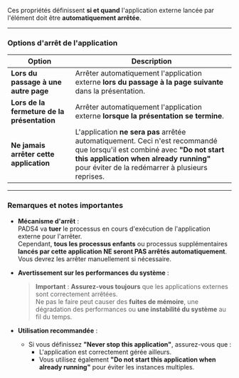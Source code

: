 Ces propriétés définissent **si et quand** l'application externe lancée par l'élément doit être **automatiquement arrêtée**.

***

### **Options d'arrêt de l'application**

| Option                                      | Description                                                                                                                                                                                                             |
| ------------------------------------------- | ----------------------------------------------------------------------------------------------------------------------------------------------------------------------------------------------------------------------- |
| **Lors du passage à une autre page**        | Arrêter automatiquement l'application externe **lors du passage à la page suivante** dans la présentation.                                                                                                              |
| **Lors de la fermeture de la présentation** | Arrêter automatiquement l'application externe **lorsque la présentation se termine**.                                                                                                                                   |
| **Ne jamais arrêter cette application**     | L'application **ne sera pas** arrêtée automatiquement. Ceci n'est recommandé que lorsqu'il est combiné avec **"Do not start this application when already running"** pour éviter de la redémarrer à plusieurs reprises. |

***

### **Remarques et notes importantes**

* **Mécanisme d'arrêt** :\
  PADS4 va **tuer** le processus en cours d'exécution de l'application externe pour l'arrêter.\
  Cependant, **tous les processus enfants** ou processus supplémentaires **lancés par cette application NE seront PAS arrêtés automatiquement**. Vous devrez les arrêter manuellement si nécessaire.

* **Avertissement sur les performances du système** :
  > **Important** : **Assurez-vous toujours** que les applications externes sont correctement arrêtées.\
  > Ne pas le faire peut causer des **fuites de mémoire**, une dégradation des performances ou **une instabilité du système** au fil du temps.

* **Utilisation recommandée** :
  * Si vous définissez **"Never stop this application"**, assurez-vous que :
    * L'application est correctement gérée ailleurs.
    * Vous utilisez également **"Do not start this application when already running"** pour éviter les instances multiples.
